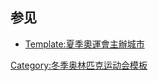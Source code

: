 {{Navbox with columns
|name=冬季奥运会主办城市
|title=[[冬季奥林匹克运动会]]主办城市
| state     = {{{state|autocollapse}}}
| listclass = plainlist
| fullwidth = true
|col1=
* '''[[1924年冬季奥林匹克运动会|1924]]：'''{{flagicon|FRA}} [[霞慕尼]]
* '''[[1928年冬季奥林匹克运动会|1928]]：'''{{flagicon|SUI}} [[圣莫里茨]]
* '''[[1932年冬季奥林匹克运动会|1932]]：'''{{flagicon|USA}} [[普萊西德湖]]
* '''[[1936年冬季奥林匹克运动会|1936]]：'''{{flagicon|Nazi Germany}} [[加米施-帕滕基兴]]
* <del>'''[[1940年冬季奥林匹克运动会|1940]]：'''{{flagicon|Empire of Japan}} [[札幌市|札幌]]/{{flagicon|SUI}} [[圣莫里茨]]/{{flagicon|GER|Nazi}} [[加米施-帕滕基兴]]</del><sup>（注）</sup>
* <del>'''[[1944年冬季奧林匹克運動會|1944]]：'''{{flagicon|Kingdom of Italy}} [[科爾蒂納丹佩佐]]</del><sup>（注）</sup>
* '''[[1948年冬季奥林匹克运动会|1948]]：'''{{flagicon|SUI}} [[圣莫里茨]]
|col2=
* '''[[1952年冬季奥林匹克运动会|1952]]：'''{{flagicon|NOR}} [[奥斯陆]]
* '''[[1956年冬季奥林匹克运动会|1956]]：'''{{flagicon|ITA}} [[科爾蒂納丹佩佐]]
* '''[[1960年冬季奥林匹克运动会|1960]]：'''{{flagicon|USA}} [[斯阔谷滑雪渡假胜地|斯阔谷]]
* '''[[1964年冬季奥林匹克运动会|1964]]：'''{{flagicon|AUT}} [[因斯布鲁克]]
* '''[[1968年冬季奧林匹克運動會|1968]]：'''{{flagicon|FRA}} [[格勒诺布尔]]
* '''[[1972年冬季奧林匹克運動會|1972]]：'''{{flagicon|JPN|1870}} [[札幌市|札幌]]
* '''[[1976年冬季奥林匹克运动会|1976]]：'''{{flagicon|AUT}} [[因斯布鲁克]]
|col3=
* '''[[1980年冬季奥林匹克运动会|1980]]：'''{{flagicon|USA}} [[普萊西德湖]]
* '''[[1984年冬季奥林匹克运动会|1984]]：'''{{flagicon|YUG}} [[塞拉耶佛|萨拉热窝]]
* '''[[1988年冬季奥林匹克运动会|1988]]：'''{{flagicon|CAN}} [[卡尔加里]]
* '''[[1992年冬季奥林匹克运动会|1992]]：'''{{flagicon|FRA}} [[阿尔贝维尔]]
* '''[[1994年冬季奥林匹克运动会|1994]]：'''{{flagicon|NOR}} [[利勒哈默尔]]
* '''[[1998年冬季奥林匹克运动会|1998]]：'''{{flagicon|JPN}} [[長野市|長野]]
* '''[[2002年冬季奥林匹克运动会|2002]]：'''{{flagicon|USA}} [[盐湖城]]
|col4=
* '''[[2006年冬季奥林匹克运动会|2006]]：'''{{flagicon|ITA}} [[都灵]]
* '''[[2010年冬季奥林匹克运动会|2010]]：'''{{flagicon|CAN}} [[溫哥華]]
* '''[[2014年冬季奥林匹克运动会|2014]]：'''{{flagicon|RUS}} [[索契]]
* '''[[2018年冬季奥林匹克运动会|2018]]：'''{{flagicon|KOR}} [[平昌郡|平昌]]
* '''[[2022年冬季奥林匹克运动会|2022]]：'''{{flagicon|CHN}} [[北京市|北京]]
* '''''[[2026年冬季奧林匹克運動會|2026]]：'''{{flagicon|ITA}} [[米蘭]]-[[科爾蒂納丹佩佐]]''
* '''''[[2030年冬季奧林匹克運動會|2030]]：'''{{flagicon|}}''
* '''''[[2034年冬季奧林匹克運動會|2034]]：'''{{flagicon|}} ''
| below = <sup>（注）</sup>因[[第二次世界大战]]取消
}}<noinclude>
==参见==
*[[Template:夏季奧運會主辦城市]]

[[Category:冬季奥林匹克运动会模板‎]]
</noinclude>